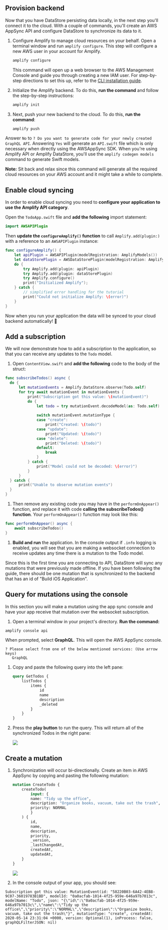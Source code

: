 ## Provision backend

Now that you have DataStore persisting data locally, in the next step you'll connect it to the cloud. With a couple of commands, you'll create an AWS AppSync API and configure DataStore to synchronize its data to it.

1. Configure Amplify to manage cloud resources on your behalf. Open a terminal window and run `amplify configure`. This step will configure a new AWS user in your account for Amplify.

    ```bash
    amplify configure
    ```

   This command will open up a web browser to the AWS Management Console and guide you through creating a new IAM user. For step-by-step directions to set this up, refer to the [CLI installation guide](/gen1/[platform]/tools/cli/start/set-up-cli/).

1. Initialize the Amplify backend. To do this, **run the command** and follow the step-by-step instructions:

    ```bash
    amplify init
    ```

1. Next, push your new backend to the cloud. To do this, **run the command**:

    ```bash
    amplify push
    ```

  Answer `No` to `? Do you want to generate code for your newly created GraphQL API`.
  Answering `Yes` will generate an `API.swift` file which is only necessary when directly using the AWSAppSync SDK. When you're using Amplify API or Amplify DataStore, you'll use the `amplify codegen models` command to generate Swift models.

  <Callout>

  **Note:** Sit back and relax since this command will generate all the required cloud resources on your AWS account and it might take a while to complete.

  </Callout>

## Enable cloud syncing

In order to enable cloud syncing you need to **configure your application to use the Amplify API category**. 

Open the `TodoApp.swift` file and **add the following** import statement:

```swift
import AWSAPIPlugin
```

Then **update the `configureAmplify()` function** to call `Amplify.add(plugin:)` with a reference to an `AWSAPIPlugin` instance:
  
```swift
func configureAmplify() {
    let apiPlugin = AWSAPIPlugin(modelRegistration: AmplifyModels())
    let dataStorePlugin = AWSDataStorePlugin(modelRegistration: AmplifyModels())
    do {
        try Amplify.add(plugin: apiPlugin)
        try Amplify.add(plugin: dataStorePlugin)
        try Amplify.configure()
        print("Initialized Amplify");
    } catch {
        // simplified error handling for the tutorial
        print("Could not initialize Amplify: \(error)")
    }
}

```

Now when you run your application the data will be synced to your cloud backend automatically! 🎉

## Add a subscription

We will now demonstrate how to add a subscription to the application, so that you can receive any updates to the `Todo` model.

1. Open `ContentView.swift` and **add the following** code to the body of the struct:
  ```swift
func subscribeTodos() async {
    do {
        let mutationEvents = Amplify.DataStore.observe(Todo.self)
        for try await mutationEvent in mutationEvents {
            print("Subscription got this value: \(mutationEvent)")
            do {
                let todo = try mutationEvent.decodeModel(as: Todo.self)
                
                switch mutationEvent.mutationType {
                case "create":
                    print("Created: \(todo)")
                case "update":
                    print("Updated: \(todo)")
                case "delete":
                    print("Deleted: \(todo)")
                default:
                    break
                }
            } catch {
                print("Model could not be decoded: \(error)")
            }
        }
    } catch {
        print("Unable to observe mutation events")
    }
}
  ```

1. Then remove any existing code you may have in the `performOnAppear()` function, and replace it with code **calling the subscribeTodos() function**. Your `performOnAppear()` function may look like this:
  ```swift
  func performOnAppear() async {
      await subscribeTodos()
  }
  ```

1. **Build and run** the application. In the console output if `.info` logging is enabled, you will see that you are making a websocket connection to receive updates any time there is a mutation to the Todo model.

Since this is the first time you are connecting to API, DataStore will sync any mutations that were previously made offline. If you have been following the guide, there should be one mutation that is synchronized to the backend that has an id of "Build iOS Application".

## Query for mutations using the console

In this section you will make a mutation using the app sync console and have your app receive that mutation over the websocket subscription.

1. Open a terminal window in your project's directory. **Run the command:**
  ```bash
  amplify console api
  ```
  
  When prompted, select **GraphQL**. This will open the AWS AppSync console.
   ```Console
   ? Please select from one of the below mentioned services: (Use arrow keys)
      GraphQL 
   ```

1. Copy and paste the following query into the left pane:

    ```graphql
    query GetTodos {
        listTodos {
            items {
                id
                name
                description
                _deleted
            }
        }
    }
    ```

1. Press the **play button** to run the query. This will return all of the synchronized Todos in the right pane:

    ![](/images/lib/getting-started/ios/set-up-ios-appsync-query.png)

## Create a mutation

1. Synchronization will occur bi-directionally. Create an item in AWS AppSync by copying and pasting the following mutation:

    ```graphql
    mutation CreateTodo {
        createTodo(
            input: {
            name: "Tidy up the office",
            description: "Organize books, vacuum, take out the trash",
            priority: NORMAL
            }
        ) {
            id,
            name,
            description,
            priority,
            _version,
            _lastChangedAt,
            createdAt,
            updatedAt,
        }
    }
    ```

    ![](/images/lib/getting-started/ios/set-up-ios-appsync-create.png)

1. In the console output of your app, you should see:

  ```console
  Subscription got this value: MutationEvent(id: "58220B03-6A42-4EB8-9C07-36019783B1BD", modelId: "0a0acfab-1014-4f25-959e-646a97b7013c", modelName: "Todo", json: "{\"id\":\"0a0acfab-1014-4f25-959e-646a97b7013c\",\"name\":\"Tidy up the office\",\"priority\":\"NORMAL\",\"description\":\"Organize books, vacuum, take out the trash\"}", mutationType: "create", createdAt: 2020-05-14 23:31:04 +0000, version: Optional(1), inProcess: false, graphQLFilterJSON: nil)
  ```
